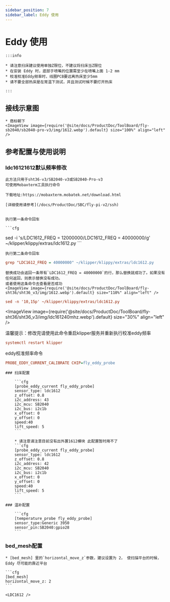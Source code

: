 ```yaml
---
sidebar_position: 7
sidebar_label: Eddy 使用
---
```




# Eddy 使用

    :::info

    * 请注意扫床建议使用单独Z限位，不建议将扫床当Z限位
    * 在安装 Eddy 时，底部于喷嘴的位置需至少在喷嘴上面 1-2 mm
    * 校准校准Eddy频率时，线圈PCB要远离热床至少5mm
    * 请不要全部热床是在常温下测试，并且测试时候不要打开热床

    :::

## 接线示意图

    * 商标朝下
    <ImageView image={require('@site/docs/ProductDoc/ToolBoard/fly-sb2040/sb2040-pro-v3/img/1612.webp').default} size="100%" align="left" />


## 参考配置与使用说明

### ldc16121612默认频率修改
    此方法只用于sht36-v3/SB2040-v3或SB2040-Pro-v3
    可使用Mobaxterm工具执行命令

    下载地址:https://mobaxterm.mobatek.net/download.html
    
    [详细使用请参考](/docs/ProductDoc/SBC/fly-pi-v2/ssh)


    执行第一条命令回车

    ```cfg
sed -i 's/LDC1612_FREQ = 12000000/LDC1612_FREQ = 40000000/g' ~/klipper/klippy/extras/ldc1612.py
    ```

    执行第二条命令回车
  ```cfg
grep "LDC1612_FREQ = 40000000" ~/klipper/klippy/extras/ldc1612.py
  ```
    替换成功会返回一条带有`LDC1612_FREQ = 40000000`的行，那么替换就成功了。如果没有任何返回，则表示替换没有成功。
    或者使用这条命令去查看是否成功
    <ImageView image={require('@site/docs/ProductDoc/ToolBoard/fly-sht36/sht36_v3/img/1612.webp').default} size="110%" align="left" />
```cfg
sed -n '10,15p' ~/klipper/klippy/extras/ldc1612.py
```
   <ImageView image={require('@site/docs/ProductDoc/ToolBoard/fly-sht36/sht36_v3/img/ldc161240mhz.webp').default} size="30%" align="left" />

   温馨提示：修改完请使用此命令重启klipper服务并重新执行校准eddy频率
   ```cfg
   systemctl restart klipper
   ```
   eddy校准频率命令
   ```cfg
   PROBE_EDDY_CURRENT_CALIBRATE CHIP=fly_eddy_probe
   ```

    ### 扫床配置

        ```cfg
        [probe_eddy_current fly_eddy_probe]
        sensor_type: ldc1612
        z_offset: 0.8
        i2c_address: 43
        i2c_mcu: SB2040
        i2c_bus: i2c1b
        x_offset: 0
        y_offset: 0
        speed:40
        lift_speed: 5
        ```

        * 请注意请注意目前没有出外置1612模块 此配置暂时用不了
        ```cfg
        [probe_eddy_current fly_eddy_probe]
        sensor_type: ldc1612
        z_offset: 0.8
        i2c_address: 42
        i2c_mcu: SB2040
        i2c_bus: i2c1b
        x_offset: 0
        y_offset: 0
        speed:40
        lift_speed: 5
        ```

    ### 温补配置

        ```cfg
        [temperature_probe fly_eddy_probe]
        sensor_type:Generic 3950
        sensor_pin:SB2040:gpio28
        ```

### bed_mesh配置

    * [bed_mesh] 里的`horizontal_move_z`参数，建议设置为 2， 使扫描平台的时候，Eddy 尽可能的靠近平台

    ```cfg
    [bed_mesh]
    horizontal_move_z: 2
    ```

    <LDC1612 />